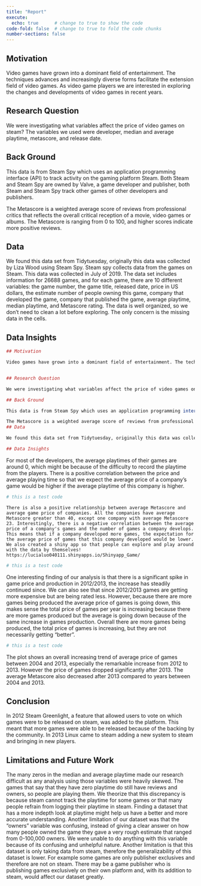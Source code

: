 ```yaml
---
title: "Report"
execute: 
  echo: true      # change to true to show the code
code-fold: false  # change to true to fold the code chunks
number-sections: false
---
```


## Motivation

Video games have grown into a dominant field of entertainment. The techniques advances and  increasingly diverse forms facilitate the extension field of video games. As video game players we are interested in exploring the changes and developments of video games in recent years. 

## Research Question

We were investigating what variables affect the price of video games on steam? The variables we used were developer, median and average playtime, metascore, and release date. 

## Back Ground

This data is from Steam Spy which uses an application programming interface (API) to track activity on the gaming platform Steam. Both Steam and Steam Spy are owned by Valve, a game developer and publisher, both Steam and Steam Spy track other games of other developers and publishers. 

The Metascore is a weighted average score of reviews from professional critics that reflects the overall critical reception of a movie, video games or albums. The Metascore is ranging from 0 to 100,  and higher scores indicate more positive reviews. 

## Data

We found this data set from Tidytuesday, originally this data was collected by Liza Wood using Steam Spy. Steam spy collects data from the games on Steam. This data was collected in July of 2019. The data set includes information for 26688 games, and for each game, there are 10 different variables: the game number, the game title, released date, price in US dollars, the estimate number of people owning this game, company that developed the game, company that published the game, average playtime, median playtime, and Metascore rating. The data is well organized, so we don’t need to clean a lot before exploring. The only concern is the missing data in the cells. 


## Data Insights

```r
## Motivation

Video games have grown into a dominant field of entertainment. The techniques advances and  increasingly diverse forms facilitate the extension field of video games. As video game players we are interested in exploring the changes and developments of video games in recent years. 



```

```r
## Research Question

We were investigating what variables affect the price of video games on steam? The variables we used were developer, median and average playtime, metascore, and release date. 

```
```r
## Back Ground

This data is from Steam Spy which uses an application programming interface (API) to track activity on the gaming platform Steam. Both Steam and Steam Spy are owned by Valve, a game developer and publisher, both Steam and Steam Spy track other games of other developers and publishers. 

The Metascore is a weighted average score of reviews from professional critics that reflects the overall critical reception of a movie, video games or albums. The Metascore is ranging from 0 to 100,  and higher scores indicate more positive reviews. 
## Data

We found this data set from Tidytuesday, originally this data was collected by Liza Wood using Steam Spy. Steam spy collects data from the games on Steam. This data was collected in July of 2019. The data set includes information for 26688 games, and for each game, there are 10 different variables: the game number, the game title, released date, price in US dollars, the estimate number of people owning this game, company that developed the game, company that published the game, average playtime, median playtime, and Metascore rating. The data is well organized, so we don’t need to clean a lot before exploring. The only concern is the missing data in the cells. 


```
```r
## Data Insights

```

For most of the developers, the average playtimes of their games are around 0, which might be because of the difficulty to record the playtime from the players. There is a positive correlation between the price and average playing time so that we expect the average price of a company’s game would be higher if the average playtime of this company is higher. 

```r
# this is a test code
```

	There is also a positive relationship between average Metascore and average game price of companies. All the companies have average Metascore greater than 40, except one company with average Metascore 23. Interestingly, there is a negative correlation between the average price of a company's games and the number of games a company develops. This means that if a company developed more games, the expectation for the average price of games that this company developed would be lower. We also created a shiny app so that people can explore and play around with the data by themselves!  https://lucialuo040111.shinyapps.io/Shinyapp_Game/
	
```r
# this is a test code
```
	
One interesting finding of our analysis is that there is a significant spike in game price and production in 2012/2013, the increase has steadily continued since. We can also see that since 2012/2013 games are getting more expensive but are being rated less. However, because there are more games being produced the average price of games is going down, this makes sense the total price of games per year is increasing because there are more games produced but the average is going down because of the same increase in games production. Overall there are more games being produced, the total price of games is increasing, but they are not necessarily getting “better”. 

```r
# this is a test code
```

The plot shows an overall increasing trend of average price of games between 2004 and 2013, especially the remarkable increase from 2012 to 2013. However the price of games dropped significantly after 2013. The average Metascore also decreased after 2013 compared to years between 2004 and 2013. 


## Conclusion

In 2012 Steam Greenlight, a feature that allowed users to vote on which games were to be released on steam, was added to the platform. This meant that more games were able to be released because of the backing by the community. 
In 2013 Linux came to steam adding a new system to steam and bringing in new players.  

## Limitations and Future Work

The many zeros in the median and average playtime made our research difficult as any analysis using those variables were heavily skewed. The games that say that they have zero playtime do still have reviews and owners, so people are playing them. We theorize that this discrepancy is because steam cannot track the playtime for some games or that many people refrain from logging their playtime in steam. Finding a dataset that has a more indepth look at playtime might help us have a better and more accurate understanding.
Another limitation of our dataset was that the “owners” variable was confusing, instead of giving a clear answer on how many people owned the game they gave a very rough estimate that ranged from 0-100,000 owners. We were unable to do anything with this variable because of its confusing and unhelpful nature. 
Another limitation is that this dataset is only taking data from steam, therefore the generalizability of this dataset is lower. For example some games are only publisher exclusives and therefore are not on steam. There may be a game publisher who is publishing games exclusively on their own platform and, with its addition to steam, would affect our dataset greatly.



